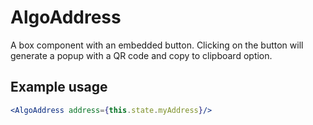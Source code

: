 # AlgoAddress

A box component with an embedded button. Clicking on the button will generate a popup with a QR code and copy to clipboard option. 


<AlgoAddress address="LMKFQIPL3VQCZGGFK4WZ7FPCQWLNBTJQ3UWSTA7D7QZSPJTZQKTDVT7WG4"/>

## Example usage

```jsx
<AlgoAddress address={this.state.myAddress}/>
```